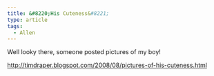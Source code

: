 ```yaml
---
title: &#8220;His Cuteness&#8221;
type: article
tags:
  - Allen
---
```


Well looky there, someone posted pictures of my boy!

http://timdraper.blogspot.com/2008/08/pictures-of-his-cuteness.html
